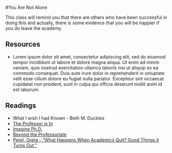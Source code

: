 #You Are Not Alone

This class will remind you that there are others who have been successful in doing this and actually, there is some evidence that you will be happier if you do leave the academy. 

## Resources

- Lorem ipsum dolor sit amet, consectetur adipiscing elit, sed do eiusmod tempor incididunt ut labore et dolore magna aliqua. Ut enim ad minim veniam, quis nostrud exercitation ullamco laboris nisi ut aliquip ex ea commodo consequat. Duis aute irure dolor in reprehenderit in voluptate velit esse cillum dolore eu fugiat nulla pariatur. Excepteur sint occaecat cupidatat non proident, sunt in culpa qui officia deserunt mollit anim id est laborum.

## Readings

- What I wish I had Known - Beth M. Duckles 
- [The Professor is In](http://theprofessorisin.com/)
- [Imagine Ph.D.](https://www.imaginephd.com/)
- [Beyond the Professoriate](https://community.beyondprof.com/) 
- [Perel, Greta - “What Happens When Academics Quit? Good Things it Turns Out.”](https://www.timeshighereducation.com/blog/what-happens-when-academics-quit-good-things-it-turns-out)

